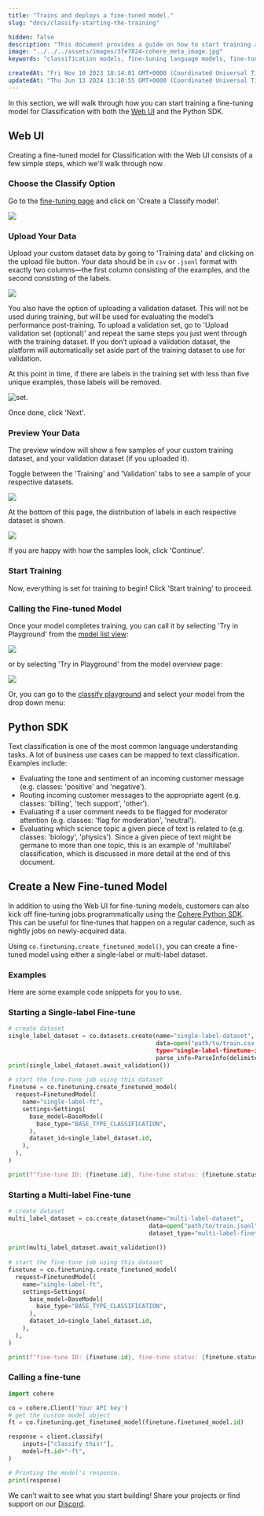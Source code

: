```yaml
---
title: "Trains and deploys a fine-tuned model."
slug: "docs/classify-starting-the-training"

hidden: false
description: "This document provides a guide on how to start training a fine-tuning model for Classification using both the Web UI and the Python SDK, including steps for creating a model, uploading data, previewing data, starting training, and calling the fine-tuned model."
image: "../../../assets/images/3fe7824-cohere_meta_image.jpg"  
keywords: "classification models, fine-tuning language models, fine-tuning"

createdAt: "Fri Nov 10 2023 18:14:01 GMT+0000 (Coordinated Universal Time)"
updatedAt: "Thu Jun 13 2024 13:10:55 GMT+0000 (Coordinated Universal Time)"
---
```

In this section, we will walk through how you can start training a fine-tuning model for Classification with both the [Web UI](/docs/fine-tuning-with-the-web-ui) and the Python SDK.

## Web UI

Creating a fine-tuned model for Classification with the Web UI consists of a few simple steps, which we'll walk through now.

### Choose the Classify Option

Go to the [fine-tuning page](http://dashboard.cohere.com/fine-tuning) and click on 'Create a Classify model'.

<img src='../../../assets/images/465773a-image.png' />


### Upload Your Data

Upload your custom dataset data by going to 'Training data' and clicking on the upload file button. Your data should be in `csv` or `.jsonl` format with exactly two columns—the first column consisting of the examples, and the second consisting of the labels. 

<img src='../../../assets/images/3644b70-image.png' />


You also have the option of uploading a validation dataset. This will not be used during training, but will be used for evaluating the model’s performance post-training. To upload a validation set, go to 'Upload validation set (optional)' and repeat the same steps you just went through with the training dataset. If you don’t upload a validation dataset, the platform will automatically set aside part of the training dataset to use for validation.

At this point in time, if there are labels in the training set with less than five unique examples, those labels will be removed.

<Frame caption="The 'Area' label had fewer than five examples, so it has been removed from the training set.">
<img src='../../../assets/images/203633d-image.png' alt='set.' />
</Frame>

Once done, click 'Next'.

### Preview Your Data

The preview window will show a few samples of your custom training dataset, and your validation dataset (if you uploaded it).

Toggle between the 'Training' and 'Validation' tabs to see a sample of your respective datasets. 

<img src='../../../assets/images/cb0e840-image.png' />


At the bottom of this page, the distribution of labels in each respective dataset is shown.

<img src='../../../assets/images/bebb097-image.png' />


If you are happy with how the samples look, click 'Continue'.

### Start Training

Now, everything is set for training to begin! Click 'Start training' to proceed.

### Calling the Fine-tuned Model

Once your model completes training, you can call it by selecting 'Try in Playground' from the [model list view](https://dashboard.cohere.com/fine-tuning?tab=models):

<img src='../../../assets/images/a0662d1-6598782-image.png' />


or by selecting 'Try in Playground' from the model overview page:

<img src='../../../assets/images/464fb1c-4d14720-image.png' />


Or, you can go to the [classify playground](https://dashboard.cohere.com/playground/classify) and select your model from the drop down menu:

## Python SDK

Text classification is one of the most common language understanding tasks. A lot of business use cases can be mapped to text classification. Examples include:

- Evaluating the tone and sentiment of an incoming customer message (e.g. classes: 'positive' and 'negative').
- Routing incoming customer messages to the appropriate agent (e.g. classes: 'billing', 'tech support', 'other').
- Evaluating if a user comment needs to be flagged for moderator attention (e.g. classes: 'flag for moderation', 'neutral').
- Evaluating which science topic a given piece of text is related to (e.g. classes: 'biology', 'physics'). Since a given piece of text might be germane to more than one topic, this is an example of 'multilabel' classification, which is discussed in more detail at the end of this document.

## Create a New Fine-tuned Model

In addition to using the Web UI for fine-tuning models, customers can also kick off fine-tuning jobs programmatically using the [Cohere Python SDK](https://pypi.org/project/cohere/). This can be useful for fine-tunes that happen on a regular cadence, such as nightly jobs on newly-acquired data.

Using `co.finetuning.create_finetuned_model()`, you can create a fine-tuned model using either a single-label or multi-label dataset.

### Examples

Here are some example code snippets for you to use.

### Starting a Single-label Fine-tune

```python PYTHON
# create dataset
single_label_dataset = co.datasets.create(name="single-label-dataset",
                                          data=open("path/to/train.csv, "rb"),
                                          type="single-label-finetune-input",
                                          parse_info=ParseInfo(delimiter=",")) # parse_info is optional
print(single_label_dataset.await_validation())
                                              
# start the fine-tune job using this dataset
finetune = co.finetuning.create_finetuned_model(
  request=FinetunedModel(
    name="single-label-ft",
    settings=Settings(
      base_model=BaseModel(
        base_type="BASE_TYPE_CLASSIFICATION",
      ),
      dataset_id=single_label_dataset.id,
    ),
  ),
)

print(f"fine-tune ID: {finetune.id}, fine-tune status: {finetune.status}")
```

### Starting a Multi-label Fine-tune

```python PYTHON
# create dataset
multi_label_dataset = co.create_dataset(name="multi-label-dataset",
                                        data=open("path/to/train.jsonl", "rb"),
                                        dataset_type="multi-label-finetune-input")
  
print(multi_label_dataset.await_validation())
                                              
# start the fine-tune job using this dataset
finetune = co.finetuning.create_finetuned_model(
  request=FinetunedModel(
    name="single-label-ft",
    settings=Settings(
      base_model=BaseModel(
        base_type="BASE_TYPE_CLASSIFICATION",
      ),
      dataset_id=single_label_dataset.id,
    ),
  ),
)

print(f"fine-tune ID: {finetune.id}, fine-tune status: {finetune.status}")
```

### Calling a fine-tune

```python PYTHON
import cohere

co = cohere.Client('Your API key')
# get the custom model object
ft = co.finetuning.get_finetuned_model(finetune.finetuned_model.id)

response = client.classify(
    inputs=["classify this!"],
    model=ft.id+"-ft",
)

# Printing the model's response.
print(response)
```

We can’t wait to see what you start building! Share your projects or find support on our [Discord](https://discord.com/invite/co-mmunity).
